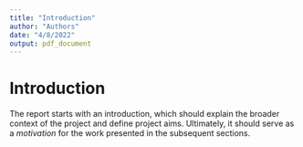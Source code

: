 ```yaml
---
title: "Introduction"
author: "Authors"
date: "4/8/2022"
output: pdf_document
---
```


# Introduction

The report starts with an introduction, which should explain the broader context of the project and define project aims. Ultimately, it should serve as a *motivation* for the work presented in the subsequent sections.

